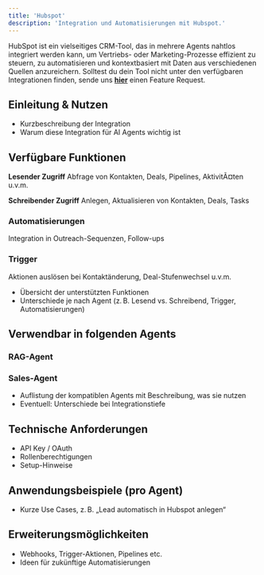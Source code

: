 ```yaml
---
title: 'Hubspot'
description: 'Integration und Automatisierungen mit Hubspot.'
---
```


HubSpot ist ein vielseitiges CRM-Tool, das in mehrere Agents nahtlos integriert werden kann, um Vertriebs- oder Marketing-Prozesse effizient zu steuern, zu automatisieren und kontextbasiert mit Daten aus verschiedenen Quellen anzureichern.
<Info>Solltest du dein Tool nicht unter den verfügbaren Integrationen finden, sende uns <a href="mailto:support@pzlr.ai">**hier**</a> einen Feature Request.</Info>

## Einleitung & Nutzen

- Kurzbeschreibung der Integration
- Warum diese Integration für AI Agents wichtig ist

## Verfügbare Funktionen

**Lesender Zugriff**
Abfrage von Kontakten, Deals, Pipelines, AktivitÃ¤ten u.v.m.

**Schreibender Zugriff**
Anlegen, Aktualisieren von Kontakten, Deals, Tasks

### Automatisierungen
Integration in Outreach-Sequenzen, Follow-ups

### Trigger
Aktionen auslösen bei Kontaktänderung, Deal-Stufenwechsel u.v.m.




- Übersicht der unterstützten Funktionen
- Unterschiede je nach Agent (z. B. Lesend vs. Schreibend, Trigger, Automatisierungen)

## Verwendbar in folgenden Agents

### RAG-Agent

### Sales-Agent

- Auflistung der kompatiblen Agents mit Beschreibung, was sie nutzen
- Eventuell: Unterschiede bei Integrationstiefe

## Technische Anforderungen

- API Key / OAuth
- Rollenberechtigungen
- Setup-Hinweise

## Anwendungsbeispiele (pro Agent)

- Kurze Use Cases, z. B. „Lead automatisch in Hubspot anlegen“

## Erweiterungsmöglichkeiten

- Webhooks, Trigger-Aktionen, Pipelines etc.
- Ideen für zukünftige Automatisierungen



